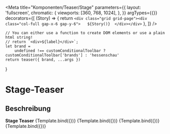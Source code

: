 
<Meta
    title="Komponenten/Teaser/Stage"
    parameters={{
        layout: 'fullscreen',
        chromatic: {
            viewports: [360, 768, 1024],
        },
    }}
    argTypes={{}}
    decorators={[
        (Story) => {
            return `<div class="grid grid-page"><div class="col-full gap-x-6 gap-y-6">  
                ${Story()} 
                </div></div>`
        },
    ]}
/>

    // You can either use a function to create DOM elements or use a plain html string!
    // return `<div>${label}</div>`;
    let brand =
        undefined !== customConditionalToolbar ? customConditionalToolbar['brands'] : 'hessenschau'
    return teaser({ brand, ...args })
}

# Stage-Teaser

## Beschreibung

<Preview withToolbar>
    <b>Stage Teaser</b>
    <Story name="Stage Teaser" args={stageTeaserData}>
        {Template.bind({})}
    </Story>
    <Story name="Stage Teaser Wide" args={stageTeaserWideData}>
        {Template.bind({})}
    </Story>
    <Story name="Stage Teaser with Event" args={stageTeaserDataWithEventtag}>
        {Template.bind({})}
    </Story>
    <Story name="Stage Teaser Program" args={stageTeaserDataForProgram}>
        {Template.bind({})}
    </Story>
</Preview>
